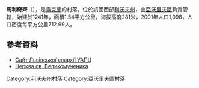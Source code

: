 {{coord|49|51|19|N|23|46|40|E|scale:100000|display=title}}

'''馬利奇齊'''（{{lang-uk|Мальчиці}}），是[[烏克蘭|烏克蘭]]的村落，位於該國西部[[利沃夫州|利沃夫州]]，由[[亞沃里夫區|亞沃里夫區]]負責管轄，始建於1241年，面積1.54平方公里，海拔高度281米，2001年人口1,098，人口密度每平方公里712.99人。

==參考資料==
*[http://uaoc.lviv.ua/index.php?id=58 Сайт Львівської єпархії УАПЦ] {{Wayback|url=http://uaoc.lviv.ua/index.php?id=58 |date=20160107121657 }}
* [http://vicarman.livejournal.com/40909.html Церква св. Великомученика] {{Wayback|url=http://vicarman.livejournal.com/40909.html |date=20180309151752 }}

{{DEFAULTSORT:Мальчиці}}
[[Category:利沃夫州村落|Category:利沃夫州村落]]
[[Category:亞沃里夫區村落|Category:亞沃里夫區村落]]


{{Lviv-geo-stub}}